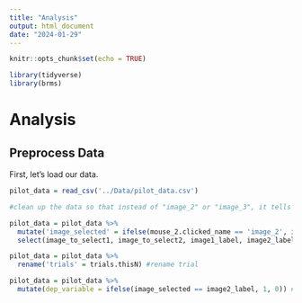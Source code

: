 ```yaml
---
title: "Analysis"
output: html_document
date: "2024-01-29"
---
```


```r
knitr::opts_chunk$set(echo = TRUE)

library(tidyverse)
library(brms)
```

# Analysis

## Preprocess Data

First, let's load our data.

```r
pilot_data = read_csv('../Data/pilot_data.csv')

#clean up the data so that instead of "image_2" or "image_3", it tells us the label of the selected image.

pilot_data = pilot_data %>% 
  mutate('image_selected' = ifelse(mouse_2.clicked_name == 'image_2', image1_label, image2_label)) %>%
  select(image_to_select1, image_to_select2, image1_label, image2_label, participant, trials.thisN, condition, image_shown, text1, prompt1, image_selected, date)

pilot_data = pilot_data %>%
  rename('trials' = trials.thisN) #rename trial

pilot_data = pilot_data %>%
  mutate(dep_variable = ifelse(image_selected == image2_label, 1, 0)) # we'll rename this later
```

